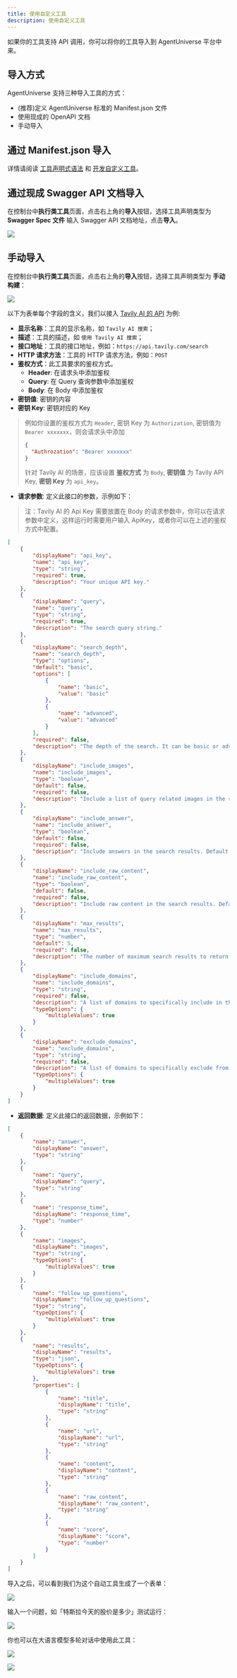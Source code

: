 ```yaml
---
title: 使用自定义工具
description: 使用自定义工具
---
```


如果你的工具支持 API 调用，你可以将你的工具导入到 AgentUniverse 平台中来。

## 导入方式

AgentUniverse 支持三种导入工具的方式：

- (推荐)定义 AgentUniverse 标准的 Manifest.json 文件
- 使用现成的 OpenAPI 文档
- 手动导入

## 通过 Manifest.json 导入

详情请阅读 [工具声明式语法](/docs/zh-cn/tools/declarative-syntax) 和 [开发自定义工具](/docs/zh-cn/tools/build-custom-tools)。

## 通过现成 Swagger API 文档导入

在控制台中**执行类工具**页面，点击右上角的**导入**按钮，选择工具声明类型为 **Swagger Spec 文件** 输入 Swagger API 文档地址，点击**导入**。

![](~/assets/tools/import/import-by-swagger.png)

## 手动导入

在控制台中**执行类工具**页面，点击右上角的**导入**按钮，选择工具声明类型为 **手动构建**：

![](~/assets/tools/import/import-manually.png)

以下为表单每个字段的含义，我们以接入 [Tavily AI 的 API](https://docs.tavily.com/docs/tavily-api/rest_api) 为例:

- **显示名称**：工具的显示名称，如 `Tavily AI 搜索`；
- **描述**：工具的描述，如 `使用 Tavily AI 搜索`；
- **接口地址**：工具的接口地址，例如：`https://api.tavily.com/search`
- **HTTP 请求方法**：工具的 HTTP 请求方法，例如：`POST`
- **鉴权方式**：此工具要求的鉴权方式。
  - **Header**: 在请求头中添加鉴权
  - **Query**: 在 Query 查询参数中添加鉴权
  - **Body**: 在 Body 中添加鉴权
- **密钥值**: 密钥的内容
- **密钥 Key**: 密钥对应的 Key

> 例如你设置的鉴权方式为 `Header`, 密钥 Key 为 `Authorization`, 密钥值为 `Bearer xxxxxxx`，则会请求头中添加
>
> ```json
> {
> 	"Authrozation": "Bearer xxxxxxx"
> }
> ```
>
> 针对 Tavily AI 的场景，应该设置 **鉴权方式** 为 `Body`, **密钥值** 为 Tavily API Key, **密钥 Key** 为 `api_key`。

- **请求参数**: 定义此接口的参数，示例如下：

> 注：Tavily AI 的 Api Key 需要放置在 Body 的请求参数中，你可以在请求参数中定义，这样运行时需要用户输入 ApiKey，或者你可以在上述的鉴权方式中配置。

```json
[
	{
		"displayName": "api_key",
		"name": "api_key",
		"type": "string",
		"required": true,
		"description": "Your unique API key."
	},
	{
		"displayName": "query",
		"name": "query",
		"type": "string",
		"required": true,
		"description": "The search query string."
	},
	{
		"displayName": "search_depth",
		"name": "search_depth",
		"type": "options",
		"default": "basic",
		"options": [
			{
				"name": "basic",
				"value": "basic"
			},
			{
				"name": "advanced",
				"value": "advanced"
			}
		],
		"required": false,
		"description": "The depth of the search. It can be basic or advanced. Default is basic for quick results and advanced for indepth high quality results but longer response time. Advanced calls equals 2 requests."
	},
	{
		"displayName": "include_images",
		"name": "include_images",
		"type": "boolean",
		"default": false,
		"required": false,
		"description": "Include a list of query related images in the response. Default is False."
	},
	{
		"displayName": "include_answer",
		"name": "include_answer",
		"type": "boolean",
		"default": false,
		"required": false,
		"description": "Include answers in the search results. Default is False."
	},
	{
		"displayName": "include_raw_content",
		"name": "include_raw_content",
		"type": "boolean",
		"default": false,
		"required": false,
		"description": "Include raw content in the search results. Default is False."
	},
	{
		"displayName": "max_results",
		"name": "max_results",
		"type": "number",
		"default": 5,
		"required": false,
		"description": "The number of maximum search results to return. Default is 5."
	},
	{
		"displayName": "include_domains",
		"name": "include_domains",
		"type": "string",
		"required": false,
		"description": "A list of domains to specifically include in the search results. Default is None, which includes all domains.",
		"typeOptions": {
			"multipleValues": true
		}
	},
	{
		"displayName": "exclude_domains",
		"name": "exclude_domains",
		"type": "string",
		"required": false,
		"description": "A list of domains to specifically exclude from the search results. Default is None, which doesn't exclude any domains.",
		"typeOptions": {
			"multipleValues": true
		}
	}
]
```

- **返回数据**: 定义此接口的返回数据，示例如下：

```json
[
	{
		"name": "answer",
		"displayName": "answer",
		"type": "string"
	},
	{
		"name": "query",
		"displayName": "query",
		"type": "string"
	},
	{
		"name": "response_time",
		"displayName": "response_time",
		"type": "number"
	},
	{
		"name": "images",
		"displayName": "images",
		"type": "string",
		"typeOptions": {
			"multipleValues": true
		}
	},
	{
		"name": "follow_up_questions",
		"displayName": "follow_up_questions",
		"type": "string",
		"typeOptions": {
			"multipleValues": true
		}
	},
	{
		"name": "results",
		"displayName": "results",
		"type": "json",
		"typeOptions": {
			"multipleValues": true
		},
		"properties": [
			{
				"name": "title",
				"displayName": "title",
				"type": "string"
			},
			{
				"name": "url",
				"displayName": "url",
				"type": "string"
			},
			{
				"name": "content",
				"displayName": "content",
				"type": "string"
			},
			{
				"name": "raw_content",
				"displayName": "raw_content",
				"type": "string"
			},
			{
				"name": "score",
				"displayName": "score",
				"type": "number"
			}
		]
	}
]
```

导入之后，可以看到我们为这个自动工具生成了一个表单：

![](~/assets/tools/import/import-result.png)

输入一个问题，如「特斯拉今天的股价是多少」测试运行：

![](~/assets/tools/import/workflow-result.png)

你也可以在大语言模型多轮对话中使用此工具：

![](~/assets/tools/import/llm-use-tool.png)

![](~/assets/tools/import/llm-chat-tool.png)
